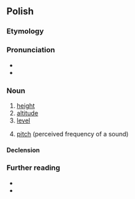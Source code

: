 ==Polish==
{{wikipedia|lang=pl|dab=Wysokość}}

===Etymology===
{{suffix|pl|wysoki|ość}}

===Pronunciation===
* {{pl-IPA}}
* {{audio|pl|Pl-wysokość.ogg|audio}}

===Noun===
{{pl-noun|f}}

# [[height]]
# [[altitude]]
# [[level]]
# {{lb|pl|acoustics}} [[pitch]] (perceived frequency of a sound)

====Declension====
{{pl-decl-noun-f}}

===Further reading===
* {{R:pl:WSJP}}
* {{R:PWN}}